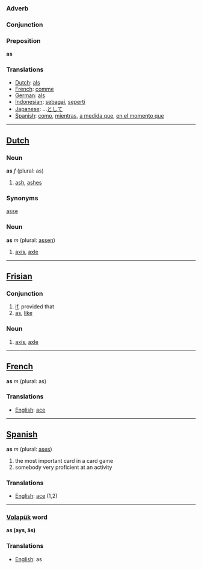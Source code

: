 === Adverb ===
=== Conjunction ===
=== Preposition ===

'''as'''

===Translations===
*[[Dutch]]: [[als]]
*[[French]]: [[comme]]
*[[German]]: [[als]]
*[[Indonesian]]: [[sebagai]], [[seperti]]
*[[Japanese]]: ...[[として]]
*[[Spanish]]: [[como]], [[mientras]], [[a medida que]], [[en el momento que]]

----
==[[Dutch]]==

===Noun===
'''as''' ''f'' (plural: as)
#  [[ash]], [[ashes]]
===Synonyms===
[[asse]]

===Noun===
'''as''' ''m'' (plural: [[assen]])
# [[axis]], [[axle]]
----
==[[Frisian]]==
===Conjunction===
# [[if]], provided that
# [[as]], [[like]]
===Noun===
# [[axis]], [[axle]]
----
==[[French]]==

'''as''' ''m'' (plural: as)

===Translations===
*[[English]]: [[ace]]
----
==[[Spanish]]==

'''as''' ''m'' (plural: [[ases]])

# the most important card in a card game
# somebody very proficient at an activity

===Translations===
*[[English]]: [[ace]] (1,2)

----
=== [[Volapük]] word === 

'''as (ays, äs)''' 
===Translations===
*[[English]]: as
